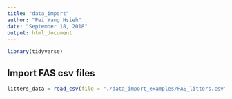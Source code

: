```yaml
---
title: "data_import"
author: "Pei Yang Hsieh"
date: "September 18, 2018"
output: html_document
---
```


```r
library(tidyverse)
```

## Import FAS csv files

```r

litters_data = read_csv(file = "./data_import_examples/FAS_litters.csv")

```

